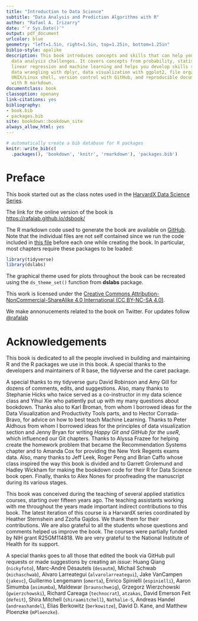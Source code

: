 ```yaml
--- 
title: "Introduction to Data Science"
subtitle: "Data Analysis and Prediction Algorithms with R"
author: "Rafael A. Irizarry"
date: "`r Sys.Date()`"
output: pdf_document
urlcolor: blue
geometry: "left=1.5in, right=1.5in, top=1.25in, bottom=1.25in"
biblio-style: apalike
description: This book introduces concepts and skills that can help you tackle real-world
  data analysis challenges. It covers concepts from probability, statistical inference,
  linear regression and machine learning and helps you develop skills such as R programming,
  data wrangling with dplyr, data visualization with ggplot2, file organization with
  UNIX/Linux shell, version control with GitHub, and reproducible document preparation
  with R markdown.
documentclass: book
classoption: openany
link-citations: yes
bibliography:
- book.bib
- packages.bib
site: bookdown::bookdown_site
always_allow_html: yes  
---
```



```r
# automatically create a bib database for R packages
knitr::write_bib(c(
  .packages(), 'bookdown', 'knitr', 'rmarkdown'), 'packages.bib')
```

# Preface {-}

This book started out as the class notes used in the
 [HarvardX Data Science Series](https://www.edx.org/course/data-science-r-basics-harvardx-ph125-1x). 
 
The link for the online version of the book is [https://rafalab.github.io/dsbook/](https://rafalab.github.io/dsbook/)

The R markdown code used to generate the book are available on  [GitHub](https://github.com/rafalab/dsbook). Note that the individual files are not self contained since we run the code included in [this file](https://raw.githubusercontent.com/rafalab/dsbook/master/_common.R) before each one while creating the book. In particular, most chapters require these packages to be loaded:

```r
library(tidyverse)
library(dslabs)
```

The graphical theme used for plots throughout the book can be recreated using the `ds_theme_set()` function from __dslabs__ package.

This work is licensed under the [Creative Commons Attribution-NonCommercial-ShareAlike 4.0 International (CC BY-NC-SA 4.0)](https://creativecommons.org/licenses/by-nc-sa/4.0).

We make annonucements related to the book on Twitter. For updates follow [\@rafalab](https://twitter.com/rafalab)

# Acknowledgements {-}

This book is dedicated to all the people involved in building and maintaining R and the R packages we use in this book. A special thanks to the developers and maintainers of R base, the tidyverse and the caret package.

A special thanks to my tidyverse guru David Robinson and Amy Gill for dozens of comments, edits, and suggestions. Also, many thanks to Stephanie Hicks who twice served as a co-instructor in my data science class and Yihui Xie who patiently put up with my many questions about bookdown. Thanks also to Karl Broman, from whom I borrowed ideas for the Data Visualization and Productivity Tools parts, and to Hector Corrada-Bravo, for advice on how to best teach Machine Learning. Thanks to Peter Aldhous from whom I borrowed ideas for the principles of data visualization section and Jenny Bryan for writing _Happy Git and GitHub for the useR_, which influenced our Git chapters. Thanks to 
Alyssa Frazee for helping create the homework problem that became the Recommendation Systems chapter and to Amanda Cox for providing the New York Regents exams data. Also, many thanks to Jeff Leek, Roger Peng and Brian Caffo whose class inspired the way this book is divided and to Garrett Grolemund and Hadley Wickham for making the bookdown code for their R for Data Science book open. Finally, thanks to Alex Nones for proofreading the manuscript during its various stages.

This book was conceived during the teaching of several applied statistics courses, starting over fifteen years ago. The teaching assistants working with me throughout the years made important indirect contributions to this book. The latest iteration of this course is a HarvardX series coordinated by Heather Sternshein and Zzofia Gajdos. We thank them for their contributions. We are also grateful to all the students whose questions and comments helped us improve the book. The courses were partially funded by NIH grant R25GM114818. We are very grateful to the National Institute of Health for its support.

A special thanks goes to all those that edited the book via GitHub pull requests or made suggestions by creating an _issue_:  Huang Qiang (`nickyfoto`), Marc-André Désautels (`desautm`), Michail Schwab (`michaschwab`), Alvaro Larreategui (`alvarolarreategui`), Jake VanCampen (`jakevc`), Guillermo Lengemann (`omerta`),  Enrico Spinielli (`espinielli`), Aaron Simumba (`asimumba`), Maldewar (`braunschweig`), Grzegorz Wierzchowski (`gwierzchowski`), Richard Careaga (`technocrat`), `atzakas`, David Emerson Feit (`defeit`), Shira Mitchell (`shiraamitchell`), `Nathalie-S`, Andreas Handel (`andreashandel`), Elias Berkowitz (`berkowitze`), David D. Kane, and Matthew Ploenzke (`mPloenzke`).


